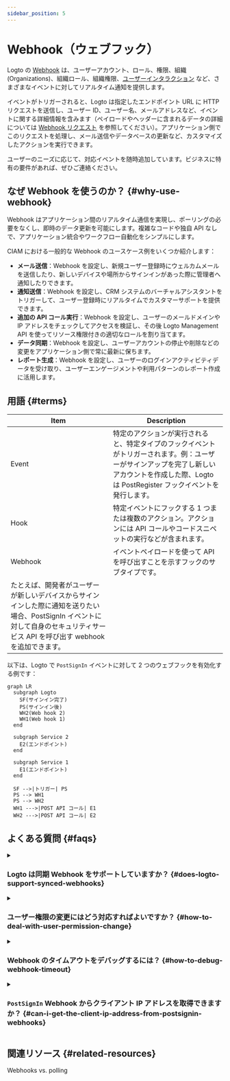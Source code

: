 ```yaml
---
sidebar_position: 5
---
```


# Webhook（ウェブフック）

Logto の [Webhook](https://auth.wiki/webhook) は、ユーザーアカウント、ロール、権限、組織 (Organizations)、組織ロール、組織権限、[ユーザーインタラクション](/end-user-flows) など、さまざまなイベントに対してリアルタイム通知を提供します。

イベントがトリガーされると、Logto は指定したエンドポイント URL に HTTP リクエストを送信し、ユーザー ID、ユーザー名、メールアドレスなど、イベントに関する詳細情報を含みます（ペイロードやヘッダーに含まれるデータの詳細については [Webhook リクエスト](/developers/webhooks/webhooks-request) を参照してください）。アプリケーション側でこのリクエストを処理し、メール送信やデータベースの更新など、カスタマイズしたアクションを実行できます。

ユーザーのニーズに応じて、対応イベントを随時追加しています。ビジネスに特有の要件があれば、ぜひご連絡ください。

## なぜ Webhook を使うのか？ \{#why-use-webhook}

Webhook はアプリケーション間のリアルタイム通信を実現し、ポーリングの必要をなくし、即時のデータ更新を可能にします。複雑なコードや独自 API なしで、アプリケーション統合やワークフロー自動化をシンプルにします。

CIAM における一般的な Webhook のユースケース例をいくつか紹介します：

- **メール送信**：Webhook を設定し、新規ユーザー登録時にウェルカムメールを送信したり、新しいデバイスや場所からサインインがあった際に管理者へ通知したりできます。
- **通知送信**：Webhook を設定し、CRM システムのバーチャルアシスタントをトリガーして、ユーザー登録時にリアルタイムでカスタマーサポートを提供できます。
- **追加の API コール実行**：Webhook を設定し、ユーザーのメールドメインや IP アドレスをチェックしてアクセスを検証し、その後 Logto Management API を使ってリソース権限付きの適切なロールを割り当てます。
- **データ同期**：Webhook を設定し、ユーザーアカウントの停止や削除などの変更をアプリケーション側で常に最新に保ちます。
- **レポート生成**：Webhook を設定し、ユーザーのログインアクティビティデータを受け取り、ユーザーエンゲージメントや利用パターンのレポート作成に活用します。

## 用語 \{#terms}

| Item                                                                                                                                                                           | Description                                                                                                                                                                                              |
| ------------------------------------------------------------------------------------------------------------------------------------------------------------------------------ | -------------------------------------------------------------------------------------------------------------------------------------------------------------------------------------------------------- |
| Event                                                                                                                                                                          | 特定のアクションが実行されると、特定タイプのフックイベントがトリガーされます。例：ユーザーがサインアップを完了し新しいアカウントを作成した際、Logto は PostRegister フックイベントを発行します。 |
| Hook                                                                                                                                                                           | 特定イベントにフックする 1 つまたは複数のアクション。アクションには API コールやコードスニペットの実行などが含まれます。                                                                                 |
| Webhook                                                                                                                                                                        | イベントペイロードを使って API を呼び出すことを示すフックのサブタイプです。                                                                                                                               |
| たとえば、開発者がユーザーが新しいデバイスからサインインした際に通知を送りたい場合、PostSignIn イベントに対して自身のセキュリティサービス API を呼び出す webhook を追加できます。 |

以下は、Logto で `PostSignIn` イベントに対して 2 つのウェブフックを有効化する例です：

```mermaid
graph LR
  subgraph Logto
    SF(サインイン完了)
    PS(サインイン後)
    WH2(Web hook 2)
    WH1(Web hook 1)
  end

  subgraph Service 2
    E2(エンドポイント)
  end

  subgraph Service 1
    E1(エンドポイント)
  end

  SF -->|トリガー| PS
  PS --> WH1
  PS --> WH2
  WH1 --->|POST API コール| E1
  WH2 --->|POST API コール| E2

```

## よくある質問 \{#faqs}

<details>
<summary>

### Logto は同期 Webhook をサポートしていますか？ \{#does-logto-support-synced-webhooks}

</summary>

同期 Webhook を利用するとユーザーのサインインフローがよりスムーズになりますが、現時点では未対応です（将来的に対応予定です）。そのため、同期 Webhook に依存するシナリオは現状すべて異なる回避策が必要です。ご質問があればお気軽にご連絡ください。

</details>

<details>
<summary>

### ユーザー権限の変更にはどう対応すればよいですか？ \{#how-to-deal-with-user-permission-change}

</summary>

[ユーザー権限変更の管理](/authorization/global-api-resources/#optional-handle-user-permission-change) ガイドを参照してください。

</details>

<details>
<summary>

### Webhook のタイムアウトをデバッグするには？ \{#how-to-debug-webhook-timeout}

</summary>

Webhook を受信するエンドポイントは、Webhook を正常に受信したことを Logto に伝えるため、できるだけ早く 2xx レスポンスを返す必要があります。Webhook の処理ロジックはユーザーごとに大きく異なるため、処理が複雑すぎると数秒かかり、Logto Webhook がタイムアウトする場合があります。ベストプラクティスは独自のイベントキューを用意し、Logto Webhook を受信したらイベントをキューに挿入し、すぐに 2xx レスポンスを Logto に返すことです。その後、独自のワーカーでキュー内のタスクを順次処理します。ワーカーでエラーが発生した場合は、自身のサーバーで対応してください。

</details>

<details>
<summary>

### `PostSignIn` Webhook からクライアント IP アドレスを取得できますか？ \{#can-i-get-the-client-ip-address-from-postsignin-webhooks}

</summary>

はい、Webhook のペイロードで IP アドレスやユーザーエージェントなどを取得できます。現在サポートされていない情報が必要な場合は、GitHub issue でフィーチャーリクエストを作成するか、お問い合わせください。

</details>

## 関連リソース \{#related-resources}

<Url href="https://blog.logto.io/webhooks-vs-polling">Webhooks vs. polling</Url>
